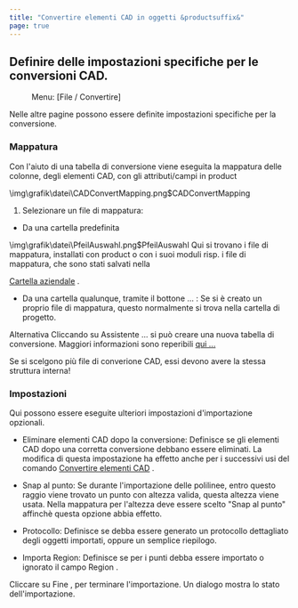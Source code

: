```yaml
---
title: "Convertire elementi CAD in oggetti &productsuffix&"
page: true
---
```

## Definire delle impostazioni specifiche per le conversioni CAD.
<GeoDesigner> <Menu> Menu: [File / Convertire] </Menu> 

Nelle altre pagine possono essere definite impostazioni specifiche per la conversione.


### Mappatura
Con l&#39;aiuto di una tabella di conversione viene eseguita la mappatura delle colonne, degli elementi CAD, con gli attributi/campi in  <Placeholder>product</Placeholder>  


<Image>\img\grafik\datei\CADConvertMapping.png$CADConvertMapping</Image>


1.  Selezionare un file di mappatura:


-  Da una cartella predefinita  


<Image>\img\grafik\datei\PfeilAuswahl.png$PfeilAuswahl</Image> Qui si trovano i file di mappatura, installati con <Placeholder>product</Placeholder> o con i suoi moduli risp. i file di mappatura, che sono stati salvati nella 

[Cartella aziendale](../datei/programm-einstellungen6)
.


-  Da una cartella qualunque, tramite il bottone <Border>...</Border> : Se si &#232; creato un proprio file di mappatura, questo normalmente si trova nella cartella di progetto.






Alternativa
 Cliccando su  <Border>Assistente ...</Border>  si pu&#242; creare una nuova tabella di conversione. 
Maggiori informazioni sono reperibili [qui ...](../datei/cadkonvertieren2)


<Warning>
Se si scelgono pi&#249; file di converione CAD, essi devono avere la stessa struttura interna!
</Warning>


### Impostazioni
Qui possono essere eseguite ulteriori impostazioni d&#39;importazione opzionali.

- <Bold> Eliminare elementi CAD dopo la conversione: </Bold>  Definisce se gli elementi CAD dopo una corretta conversione debbano essere eliminati. La modifica di questa impostazione ha effetto anche per i successivi usi del comando 
[Convertire elementi CAD](../../darstellungsmanager/konvertieren/cad-elementekonvertieren)
.

- <Bold> Snap al punto: </Bold>  Se durante l&#39;importazione delle polilinee, entro questo raggio viene trovato un punto con altezza valida, questa altezza viene usata. Nella mappatura per l&#39;altezza deve essere scelto &quot;Snap al punto&quot; affinch&#232; questa opzione abbia effetto.

- <Bold> Protocollo: </Bold>  Definisce se debba essere generato un protocollo dettagliato degli oggetti importati, oppure un semplice riepilogo.

- <Bold> Importa Region: </Bold>  Definisce se per i punti debba essere importato o ignorato il campo <Italic> Region </Italic> .




Cliccare su  <Border>Fine</Border> , per terminare l&#39;importazione. Un dialogo mostra lo stato dell&#39;importazione.
</GeoDesigner>

